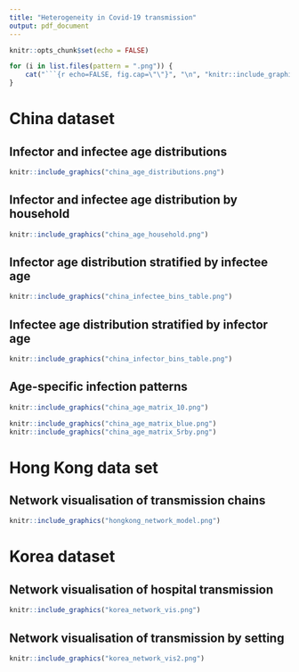 ```yaml
---
title: "Heterogeneity in Covid-19 transmission"
output: pdf_document
---
```


```r
knitr::opts_chunk$set(echo = FALSE)
```

```r
for (i in list.files(pattern = ".png")) {
    cat("```{r echo=FALSE, fig.cap=\"\"}", "\n", "knitr::include_graphics(\"", i, "\")", "\n", "```", "\n\n\n", sep = "")
}
```


# China dataset

## Infector and infectee age distributions  

```r
knitr::include_graphics("china_age_distributions.png")
```

\bigskip
\bigskip
## Infector and infectee age distribution by household 

```r
knitr::include_graphics("china_age_household.png")
```

\bigskip
## Infector age distribution stratified by infectee age

```r
knitr::include_graphics("china_infectee_bins_table.png")
```

\bigskip
## Infectee age distribution stratified by infector age

```r
knitr::include_graphics("china_infector_bins_table.png")
```

\bigskip
## Age-specific infection patterns

```r
knitr::include_graphics("china_age_matrix_10.png")
```

\bigskip
\bigskip
```r
knitr::include_graphics("china_age_matrix_blue.png")
knitr::include_graphics("china_age_matrix_5rby.png")
```


\newpage
# Hong Kong data set

## Network visualisation of transmission chains

```r
knitr::include_graphics("hongkong_network_model.png")
```

\newpage
# Korea dataset

## Network visualisation of hospital transmission

```r
knitr::include_graphics("korea_network_vis.png")
```

\bigskip
\bigskip
## Network visualisation of transmission by setting

```r
knitr::include_graphics("korea_network_vis2.png")
```
